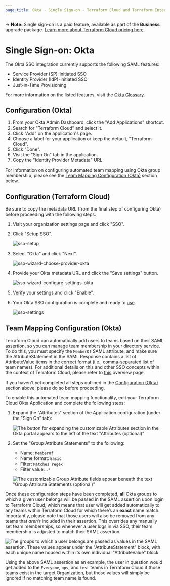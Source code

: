 ```yaml
---
page_title: Okta - Single Sign-on - Terraform Cloud and Terraform Enterprise
---
```


-> **Note:** Single sign-on is a paid feature, available as part of the **Business** upgrade package. [Learn more about Terraform Cloud pricing here](https://www.hashicorp.com/products/terraform/pricing).

# Single Sign-on: Okta

The Okta SSO integration currently supports the following SAML features:

- Service Provider (SP)-initiated SSO
- Identity Provider (IdP)-initiated SSO
- Just-in-Time Provisioning

For more information on the listed features, visit the [Okta Glossary](https://help.okta.com/en/prod/Content/Topics/Reference/glossary.htm).

## Configuration (Okta)

1. From your Okta Admin Dashboard, click the "Add Applications" shortcut.
1. Search for "Terraform Cloud" and select it.
1. Click "Add" on the application's page.
1. Choose a label for your application or keep the default, "Terraform Cloud".
1. Click "Done".
1. Visit the "Sign On" tab in the application.
1. Copy the "Identity Provider Metadata" URL.

For information on configuring automated team mapping using Okta group membership, please see the [Team Mapping Configuration (Okta)](#team-mapping-configuration-okta-) section below.

## Configuration (Terraform Cloud)

Be sure to copy the metadata URL (from the final step of configuring Okta) before proceeding with the following steps.

1. Visit your organization settings page and click "SSO".

1. Click "Setup SSO".

   ![sso-setup](/img/docs/setup.png)

1. Select "Okta" and click "Next".

   ![sso-wizard-choose-provider-okta](/img/docs/wizard-choose-provider-okta.png)

1. Provide your Okta metadata URL and click the "Save settings" button.

   ![sso-wizard-configure-settings-okta](/img/docs/wizard-configure-settings-okta.png)

1. [Verify](/cloud-docs/users-teams-organizations/single-sign-on/testing) your settings and click "Enable".

1. Your Okta SSO configuration is complete and ready to [use](/cloud-docs/users-teams-organizations/single-sign-on#signing-in-with-sso).

   ![sso-settings](/img/docs/settings-okta.png)

## Team Mapping Configuration (Okta)

Terraform Cloud can automatically add users to teams based on their SAML assertion, so you can manage team membership in your directory service. To do this, you must specify the `MemberOf` SAML attribute, and make sure the AttributeStatement in the SAML Response contains a list of AttributeValue items in the correct format (i.e., comma-separated list of team names). For additional details on this and other SSO concepts within the context of Terraform Cloud, please refer to [this](/cloud-docs/users-teams-organizations/single-sign-on) overview page.

If you haven't yet completed all steps outlined in the [Configuration (Okta)](#configuration-okta-) section above, please do so before proceeding.

To enable this automated team mapping functionality, edit your Terraform Cloud Okta Application and complete the following steps:

1. Expand the "Attributes" section of the Application configuration (under the "Sign On" tab):

   ![The button for expanding the customizable Attributes section in the Okta portal appears to the left of the text "Attributes (optional)"](/img/docs/okta-attribute-settings.png)

1. Set the "Group Attribute Statements" to the following:

   - Name: `MemberOf`
   - Name format: `Basic`
   - Filter: `Matches regex`
   - Filter value: `.*`

   ![The customizable Group Attribute fields appear beneath the text "Group Attribute Statements (optional)"](/img/docs/okta-team-mapping.png)

Once these configuration steps have been completed, **all** Okta groups to which a given user belongs will be passed in the SAML assertion upon login to Terraform Cloud, which means that user will get added automatically to any teams within Terraform Cloud for which there’s an **exact** name match.  Importantly, please note that those users will also be removed from any teams that _aren't_ included in their assertion. This overrides any manually set team memberships, so whenever a user logs in via SSO, their team membership is adjusted to match their SAML assertion.

![The groups to which a user belongs are passed as values in the SAML assertion.  These values appear under the "AttributeStatement" block, with each unique name housed within its own individual "AttributeValue" block](/img/docs/okta-saml-assertion.png)

Using the above SAML assertion as an example, the user in question would get added to the `Everyone`, `ops`, and `test` teams in Terraform Cloud if those teams exist in the target Organization, but those values will simply be ignored if no matching team name is found.
